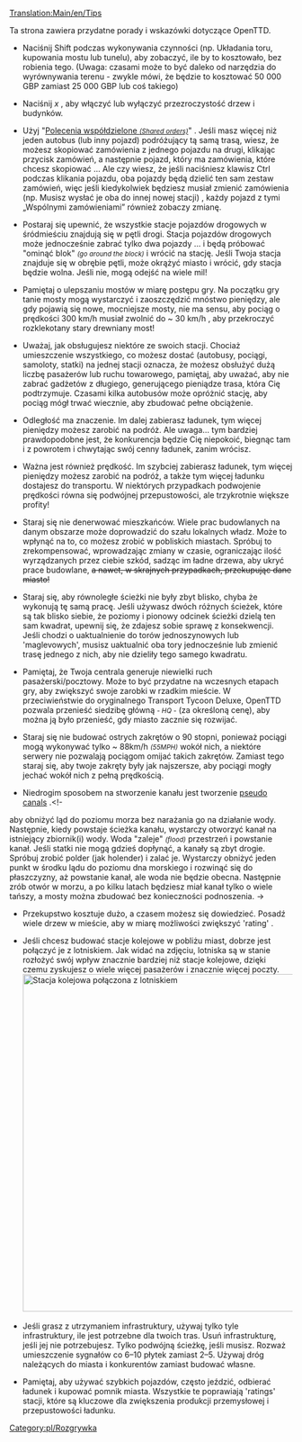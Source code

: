 [[Translation:Main/en/Tips]]<!--{{en/Table of contents}}-->{{pl/Spis treści}}

Ta strona zawiera przydatne porady i wskazówki dotyczące OpenTTD.

*Naciśnij Shift podczas wykonywania czynności (np. Układania toru, kupowania mostu lub tunelu), aby zobaczyć, ile by to kosztowało, bez robienia tego. (Uwaga: czasami może to być daleko od narzędzia do wyrównywania terenu - zwykle mówi, że będzie to kosztować 50 000 GBP zamiast 25 000 GBP lub coś takiego)

*Naciśnij ''x'' , aby włączyć lub wyłączyć przezroczystość drzew i budynków.

*Użyj "[[Main/en/Polecenia/Pl#Polecenia współdzielone|Polecenia współdzielone <small>''(Shared orders)''</small>]]" . Jeśli masz więcej niż jeden autobus (lub inny pojazd) podróżujący tą samą trasą, wiesz, że możesz skopiować zamówienia z jednego pojazdu na drugi, klikając przycisk zamówień, a następnie pojazd, który ma zamówienia, które chcesz skopiować ... Ale czy wiesz, że jeśli naciśniesz klawisz Ctrl podczas klikania pojazdu, oba pojazdy będą dzielić ten sam zestaw zamówień, więc jeśli kiedykolwiek będziesz musiał zmienić zamówienia (np. Musisz wysłać je oba do innej nowej stacji) , każdy pojazd z tymi „Wspólnymi zamówieniami” również zobaczy zmianę.

*Postaraj się upewnić, że wszystkie stacje pojazdów drogowych w śródmieściu znajdują się w pętli drogi. Stacja pojazdów drogowych może jednocześnie zabrać tylko dwa pojazdy ... i będą próbować "ominąć blok" <small>''(go around the block)''</small> i wrócić na stację. Jeśli Twoja stacja znajduje się w obrębie pętli, może okrążyć miasto i wrócić, gdy stacja będzie wolna. Jeśli nie, mogą odejść na wiele mil!

* Pamiętaj o ulepszaniu mostów w miarę postępu gry. Na początku gry tanie mosty mogą wystarczyć i zaoszczędzić mnóstwo pieniędzy, ale gdy pojawią się nowe, mocniejsze mosty, nie ma sensu, aby pociąg o prędkości 300 km/h musiał zwolnić do ~ 30 km/h , aby przekroczyć rozklekotany stary drewniany most!

* Uważaj, jak obsługujesz niektóre ze swoich stacji. Chociaż umieszczenie wszystkiego, co możesz dostać (autobusy, pociągi, samoloty, statki) na jednej stacji oznacza, że ​​możesz obsłużyć dużą liczbę pasażerów lub ruchu towarowego, pamiętaj, aby uważać, aby nie zabrać gadżetów z długiego, generującego pieniądze trasa, która Cię podtrzymuje. Czasami kilka autobusów może opróżnić stację, aby pociąg mógł trwać wiecznie, aby zbudować pełne obciążenie.

* Odległość ma znaczenie. Im dalej zabierasz ładunek, tym więcej pieniędzy możesz zarobić na podróż. Ale uwaga... tym bardziej prawdopodobne jest, że konkurencja będzie Cię niepokoić, biegnąc tam i z powrotem i chwytając swój cenny ładunek, zanim wrócisz.

* Ważna jest również prędkość. Im szybciej zabierasz ładunek, tym więcej pieniędzy możesz zarobić na podróż, a także tym więcej ładunku dostajesz do transportu. W niektórych przypadkach podwojenie prędkości równa się podwójnej przepustowości, ale trzykrotnie większe profity!

* Staraj się nie denerwować mieszkańców. Wiele prac budowlanych na danym obszarze może doprowadzić do szału lokalnych władz. Może to wpłynąć na to, co możesz zrobić w pobliskich miastach. Spróbuj to zrekompensować, wprowadzając zmiany w czasie, ograniczając ilość wyrządzanych przez ciebie szkód, sadząc im ładne drzewa, aby ukryć prace budowlane, <s>a nawet, w skrajnych przypadkach, przekupując dane miasto!</s>

* Staraj się, aby równoległe ścieżki nie były zbyt blisko, chyba że wykonują tę samą pracę. Jeśli używasz dwóch różnych ścieżek, które są tak blisko siebie, że poziomy i pionowy odcinek ścieżki dzielą ten sam kwadrat, upewnij się, że zdajesz sobie sprawę z konsekwencji. Jeśli chodzi o uaktualnienie do torów jednoszynowych lub 'maglevowych', musisz uaktualnić oba tory jednocześnie lub zmienić trasę jednego z nich, aby nie dzieliły tego samego kwadratu.

*Pamiętaj, że Twoja centrala generuje niewielki ruch pasażerski/pocztowy. Może to być przydatne na wczesnych etapach gry, aby zwiększyć swoje zarobki w rzadkim mieście. W przeciwieństwie do oryginalnego Transport Tycoon Deluxe, OpenTTD pozwala przenieść siedzibę główną <small>''- HQ -''</small> (za określoną cenę), aby można ją było przenieść, gdy miasto zacznie się rozwijać.

* Staraj się nie budować ostrych zakrętów o 90 stopni, ponieważ pociągi mogą wykonywać tylko ~ 88km/h  <small>''(55MPH)''</small> wokół nich, a niektóre serwery nie pozwalają pociągom omijać takich zakrętów. Zamiast tego staraj się, aby twoje zakręty były jak najszersze, aby pociągi mogły jechać wokół nich z pełną prędkością.

* Niedrogim sposobem na stworzenie kanału jest tworzenie [[Main/en/Pseudo canals|pseudo canals]] .<!-
aby obniżyć ląd do poziomu morza bez narażania go na działanie wody. Następnie, kiedy powstaje ścieżka kanału, wystarczy otworzyć kanał na istniejący zbiornik(i) wody. Woda "zaleje" <small>''(flood)''</small> przestrzeń i powstanie kanał.
Jeśli statki nie mogą gdzieś dopłynąć, a kanały są zbyt drogie. Spróbuj zrobić polder (jak holender) i zalać je. Wystarczy obniżyć jeden punkt w środku lądu do poziomu dna morskiego i rozwinąć się do płaszczyzny, aż powstanie kanał, ale woda nie będzie obecna. Następnie zrób otwór w morzu, a po kilku latach będziesz miał kanał tylko o wiele tańszy, a mosty można zbudować bez konieczności podnoszenia. ->

* Przekupstwo kosztuje dużo, a czasem możesz się dowiedzieć. Posadź wiele drzew w mieście, aby w miarę możliwości zwiększyć 'rating' .

* Jeśli chcesz budować stacje kolejowe w pobliżu miast, dobrze jest połączyć je z lotniskiem. Jak widać na zdjęciu, lotniska są w stanie rozłożyć swój wpływ znacznie bardziej niż stacje kolejowe, dzięki czemu zyskujesz o wiele więcej pasażerów i znacznie więcej poczty. [[File:en/Train vs Airport station.png|thumb|600px|center|Stacja kolejowa połączona z lotniskiem]]

* Jeśli grasz z utrzymaniem infrastruktury, używaj tylko tyle infrastruktury, ile jest potrzebne dla twoich tras. Usuń infrastrukturę, jeśli jej nie potrzebujesz. Tylko podwójną ścieżkę, jeśli musisz. Rozważ umieszczenie sygnałów co 6–10 płytek zamiast 2–5. Używaj dróg należących do miasta i konkurentów zamiast budować własne.

* Pamiętaj, aby używać szybkich pojazdów, często jeździć, odbierać ładunek i kupować pomnik miasta. Wszystkie te poprawiają 'ratings' stacji, które są kluczowe dla zwiększenia produkcji przemysłowej i przepustowości ładunku.

<!--[[Category:en/Playing]]-->[[Category:pl/Rozgrywka]]